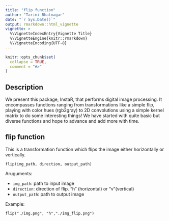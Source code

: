```yaml
---
title: "flip function"
author: "Tarini Bhatnagar"
date: "`r Sys.Date()`"
output: rmarkdown::html_vignette
vignette: >
  %\VignetteIndexEntry{Vignette Title}
  %\VignetteEngine{knitr::rmarkdown}
  %\VignetteEncoding{UTF-8}
---
```


```r
knitr::opts_chunk$set(
  collapse = TRUE,
  comment = "#>"
)
```


## Description

We present this package, InstaR, that performs digital image processing. It encompasses functions ranging from transformations like a simple flip, playing with color hues (rgb2gray) to 2D convolutions using a simple kernel matrix to do some interesting things! We have started with quite basic but diverse functions and hope to advance and add more with time.

## flip function
This is a transformation function which flips the image either horizontally or vertically.

```flip(img_path, direction, output_path)```

Aruguments:

- ```img_path```: path to input image
- ```direction```: direction of flip. "h" (horizontal) or "v"(vertical)
- ```output_path```: path to output image

Example: 

```flip("./img.png", "h","./img_flip.png")```
